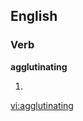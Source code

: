 
==English==

===Verb===
'''agglutinating'''

# {{present participle of|[[agglutinate]]}}

[[vi:agglutinating]]